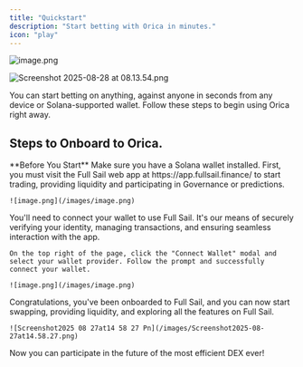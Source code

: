 ```yaml
---
title: "Quickstart"
description: "Start betting with Orica in minutes."
icon: "play"
---
```


![image.png](/images/image.png)

![Screenshot 2025-08-28 at 08.13.54.png](/images/Screenshot2025-08-28at08.13.54.png)


You can start betting on anything, against anyone in seconds from any device or Solana-supported wallet. Follow these steps to begin using Orica right away.

## Steps to Onboard to Orica.

<Info>
  **Before You Start**
  Make sure you have a Solana wallet installed.
</Info>

<Steps>
  <Step title="Visit the Full Sail DEX">
    First, you must visit the Full Sail web app at https://app.fullsail.finance/ to start trading, providing liquidity and participating in Governance or predictions.

    ![image.png](/images/image.png)
  </Step>
  <Step title="Connect Your Wallet" stepNumber={2}>
    You'll need to connect your wallet to use Full Sail. It's our means of securely verifying your identity, managing transactions, and ensuring seamless interaction with the app.

    On the top right of the page, click the "Connect Wallet" modal and select your wallet provider. Follow the prompt and successfully connect your wallet.

    ![image.png](/images/image.png)
  </Step>
  <Step title="You're Onboarded">
    Congratulations, you've been onboarded to Full Sail, and you can now start swapping, providing liquidity, and exploring all the features on Full Sail.

    ![Screenshot2025 08 27at14 58 27 Pn](/images/Screenshot2025-08-27at14.58.27.png)
  </Step>
</Steps>

Now you can participate in the future of the most efficient DEX ever\!